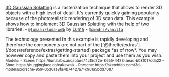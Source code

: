 [3D Gaussian Splatting](https://huggingface.co/blog/gaussian-splatting) is a rasterization technique
that allows to render 3D objects with a high level of detail. It's currently quickly gaining
popularity because of the photorealistic rendering of 3D scan data. This example shows how to
implement 3D Gaussian Splatting with the help of two libraries: -
[`@lumaai/luma-web`](https://lumalabs.ai/luma-web-library) by [Luma](https://lumalabs.ai/) -
[`@pmndrs/vanilla`](https://github.com/pmndrs/drei-vanilla)

<Tip type="experimental">
  The technology presented in this example is rapidly developing and therefore the components are
  not part of the [`@threlte/extras`](/docs/reference/extras/getting-started) package *as of now*.
  You may however copy and paste them into your project and use them as you wish.
</Tip>

<Example path="misc/gaussian-splatting" iframe showFile="Scene.svelte" expandCode />

<small>
  Models: - Scene: https://lumalabs.ai/capture/4c15c22e-8655-4423-aeac-b08f017dda22 - Shoe:
  https://huggingface.co/cakewalk - Porsche:
  https://sketchfab.com/3d-models/porsche-959-0530aa8fa4b74427a71c961a5bdd7087
</small>
